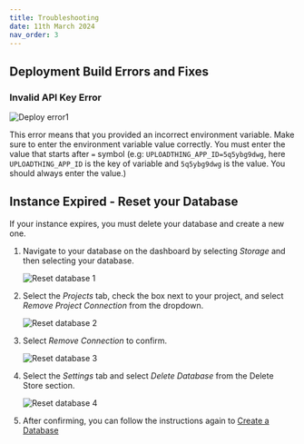 ```yaml
---
title: Troubleshooting
date: 11th March 2024
nav_order: 3
---
```


## Deployment Build Errors and Fixes

### Invalid API Key Error

  ![Deploy error1](/assets/img/fresco-images/deploy-error2.png)

  This error means that you provided an incorrect environment variable. Make sure to enter the environment variable value correctly. You must enter the value that starts after `=` symbol
  (e.g: `UPLOADTHING_APP_ID=5q5ybg9dwg`, here `UPLOADTHING_APP_ID` is the key of variable and `5q5ybg9dwg` is the value. You should always enter the value.)

## Instance Expired - Reset your Database

If your instance expires, you must delete your database and create a new one.

1. Navigate to your database on the dashboard by selecting _Storage_ and then selecting your database.

   ![Reset database 1](/assets/img/fresco-images/reset-db-1.png)

2. Select the _Projects_ tab, check the box next to your project, and select _Remove Project Connection_ from the dropdown.

   ![Reset database 2](/assets/img/fresco-images/reset-db-2.png)

3. Select _Remove Connection_ to confirm.

   ![Reset database 3](/assets/img/fresco-images/reset-db-3.png)

4. Select the _Settings_ tab and select _Delete Database_ from the Delete Store section.

   ![Reset database 4](/assets/img/fresco-images/reset-db-4.png)

5. After confirming, you can follow the instructions again to [Create a Database](#create-your-database)
